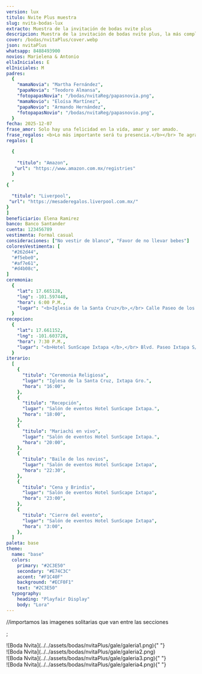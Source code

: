 ```yaml
---
version: lux
titulo: Nvite Plus muestra
slug: nvita-bodas-lux
extracto: Muestra de la invitación de bodas nvite plus
descripcion: Muestra de la invitación de bodas nvite plus, la más completa de las invitaciones que te ofrecemos.
cover: /bodas/nvitaPlus/cover.webp
json: nvitaPlus
whatsapp: 8488493900
novios: Marielena & Antonio
ellaIniciales: E
elIniciales: M
padres:
  {
    "mamaNovia": "Martha Fernández",
    "papaNovia": "Teodoro Almansa",
    "fotopapasNovia": "/bodas/nvitaReg/papasnovia.png",
    "mamaNovio": "Eloísa Martínez",
    "papaNovio": "Armando Hernández",
    "fotopapasNovio": "/bodas/nvitaReg/papasnovio.png",
  }
fecha: 2025-12-07
frase_amor: Solo hay una felicidad en la vida, amar y ser amado.
frase_regalos: <b>Lo más importante será tu presencia.</b></br> Te agradecemos si aparte nos deseas hacer un regalo en este día tan especial.
regalos: [

  {
  
    "titulo": "Amazon",
   "url": "https://www.amazon.com.mx/registries"
  }
  ,
{

  "titulo": "Liverpool",
 "url": "https://mesaderegalos.liverpool.com.mx/"
}
]
beneficiario: Elena Ramirez
banco: Banco Santander
cuenta: 123456789
vestimenta: Formal casual
consideraciones: ["No vestir de blanco", "Favor de no llevar bebes"]
coloresVestimenta: [
  "#262d44",
  "#f5ebe0",
  "#af7e61",
  "#d4b08c",
]
ceremonia:
  {
    "lat": 17.665128,
    "lng": -101.597448,
    "hora": 6:00 P.M.,
    "lugar": "<b>Iglesia de la Santa Cruz</b>,</br> Calle Paseo de los Pelicanos 40883, Ixtapa Gro.",
  }
recepcion:
  {
    "lat": 17.661152,
    "lng": -101.603728,
    "hora": 7:30 P.M.,
    "lugar": "<b>Hotel SunScape Ixtapa </b>,</br> Blvd. Paseo Ixtapa S/N-A, 40884 Zihuatanejo, Gro Blvd. Paseo Ixtapa",
  }
iterario:
  [
    {
      "titulo": "Ceremonia Religiosa",
      "lugar": "Iglesa de la Santa Cruz, Ixtapa Gro.",
      "hora": "16:00",
    },
    {
      "titulo": "Recepción",
      "lugar": "Salón de eventos Hotel SunScape Ixtapa.",
      "hora": "18:00",
    },
    {
      "titulo": "Mariachi en vivo",
      "lugar": "Salón de eventos Hotel SunScape Ixtapa.",
      "hora": "20:00",
    },
    {
      "titulo": "Baile de los novios",
      "lugar": "Salón de eventos Hotel SunScape Ixtapa",
      "hora": "22:30",
    },
    {
      "titulo": "Cena y Brindis",
      "lugar": "Salón de eventos Hotel SunScape Ixtapa",
      "hora": "23:00",
    },
    {
      "titulo": "Cierre del evento",
      "lugar": "Salón de eventos Hotel SunScape Ixtapa",
      "hora": "3:00",
    },
  ]
paleta: base
theme:
  name: "base"
  colors:
    primary: "#2C3E50"
    secondary: "#E74C3C"
    accent: "#F1C40F"
    background: "#ECF0F1"
    text: "#2C3E50"
  typography:
    heading: "Playfair Display"
    body: "Lora"
---
```


//importamos las imagenes solitarias que van entre las secciones

<Hero
  nombres={frontmatter.novios}
  fecha={frontmatter.fecha}
  ellaIniciales={frontmatter.ellaIniciales}
  elIniciales={frontmatter.elIniciales}
  cover={frontmatter.cover}
  tema={frontmatter.theme}
  client:load
/>;

<section class="grid contenido">
  <Audio src="/bodas/nvitaPlus/love-story" />
</section>

<section class="grid pantalla">
  <Padres
    mamaNovia={frontmatter.padres.mamaNovia}
    papaNovia={frontmatter.padres.papaNovia}
    fotopapasNovia={frontmatter.padres.fotopapasNovia}
    mamaNovio={frontmatter.padres.mamaNovio}
    papaNovio={frontmatter.padres.papaNovio}
    fotopapasNovio={frontmatter.padres.fotopapasNovio}
  />
</section>

<Pases folder={frontmatter.json} client:load />

<section class="grid contenido">
  <div class="bandejaLugares">
    <BloqueMapa
      encabezado="Ceremonia"
      dir={frontmatter.ceremonia.lugar}
      horario={frontmatter.ceremonia.hora}
      lat={frontmatter.ceremonia.lat}
      lng={frontmatter.ceremonia.lng}
      mapName="mapa1"
      icono="iglesia"
    />
    <BloqueMapa
      encabezado="Recepción"
      dir={frontmatter.recepcion.lugar}
      horario={frontmatter.recepcion.hora}
      lat={frontmatter.recepcion.lat}
      lng={frontmatter.recepcion.lng}
      mapName="mapa2"
      icono="brindis"
    />
  </div>
</section>

<FotoSolitaria arriba={false} gradientePorciento={30} src={foto1} />

<section class="grid contenido">

  <Contador fecha={frontmatter.fecha} />
</section>
<ProgresoInvitados
  email="nvitaplusboda@nvita.me"
  porcentajeMostrarInvitados={20}
  frase="Estás en la lista, ¿Ya confirmaste?"
  mostrarSiempre={true}
/>

<section class="grid contenido">
  <Frase frase={frontmatter.frase_amor} />
</section>
<FotoSolitaria arriba={true} gradientePorciento={30} src={foto2} />

<section class="grid pantalla" id="BaseItinerario">
  <Encabezados texto="Itinerario" />
  <Itinerario listado={frontmatter.iterario} />
</section>

<section class="grid pantalla flex margen-arriba-abajo">
  <Detalles lista={frontmatter.consideraciones} encabezado="Consideraciones" />
  <Detalles encabezado="Codigo de vestir" vestimenta={frontmatter.vestimenta} />
  <Detalles
    encabezado="Sugerencia de colores"
    colores={frontmatter.coloresVestimenta}
  />
</section>

<section class="grid pantalla">
  <SliderVentana>
    <div class="img-window">
      ![Boda Nvita](../../assets/bodas/nvitaPlus/gale/galeria1.png){" "}
    </div>
    <div class="img-window">
      ![Boda Nvita](../../assets/bodas/nvitaPlus/gale/galeria2.png)
    </div>
    <div class="img-window">
      ![Boda Nvita](../../assets/bodas/nvitaPlus/gale/galeria3.png){" "}
    </div>
    <div class="img-window">
      ![Boda Nvita](../../assets/bodas/nvitaPlus/gale/galeria4.png){" "}
    </div>
  </SliderVentana>
</section>

<section class="grid contenido">

  <Regalos
      frase={frontmatter.frase_regalos}
      regalos={frontmatter.regalos}
      beneficiario={frontmatter.beneficiario}
      banco={frontmatter.banco}
      cuenta={frontmatter.cuenta}
    />
</section>

<section class="grid contenido">
  <MensajeVip />
</section>

<Confirmacion
  whatsapp={frontmatter.whatsapp}
  dias_antes={15}
  version={frontmatter.version}
  tipoEvento="boda"
  client:only="react"
/>
